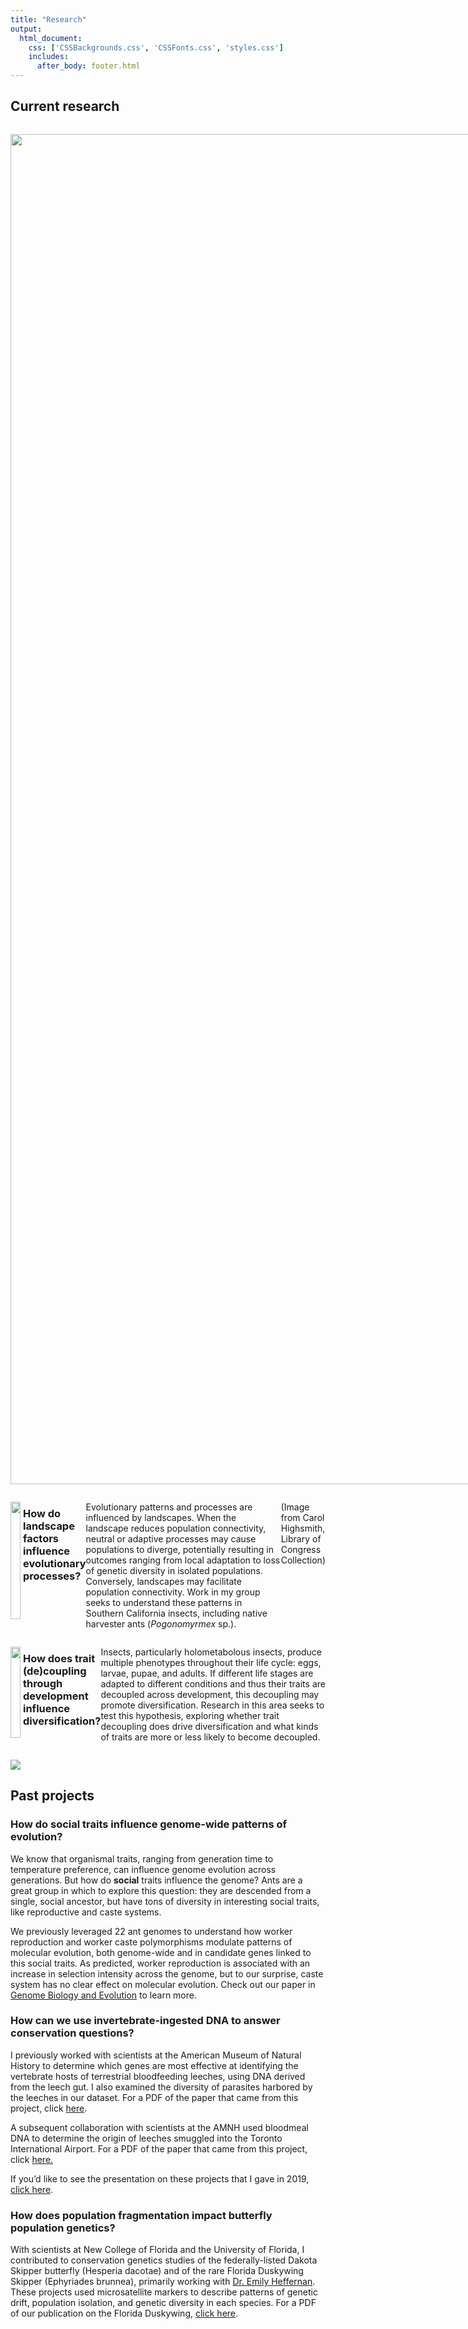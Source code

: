 ```yaml
--- 
title: "Research"
output: 
  html_document:
    css: ['CSSBackgrounds.css', 'CSSFonts.css', 'styles.css']
    includes:
      after_body: footer.html
---
```


<!-- This hides the title "Research" from this page, since I wanted to have a display title that is different from the page title.  -->

<style type="text/css">

.author,.title{
    display: none;
}

</style>

## Current research

:::: {style="display: flex;"}

::: {}

<img src="./cephalotesQueenPadded.gif" width="2160px"/>

:::

::: {}

### How can one genome produce multiple, highly divergent phenotypes?
In some ant species, multiple distinct adult morphologies can develop from a single genotype via developmental plasticity, resulting in multiple, distinctive worker morphs. You can see this in the video to the left: the large-gastered queen and much smaller worker ants are genetically identical. My research leverages comparative genomics and developmental transcriptomics in the ant genus *Cephalotes* to better understand the genetic mechanisms which may produce ant morphs. 

:::

::::

:::: {style="display: flex;"}

::: {}

![](landscape.png){ width=90% }


:::

::: {}

### How do landscape factors influence evolutionary processes?

Evolutionary patterns and processes are influenced by landscapes. When the landscape reduces population connectivity, neutral or adaptive processes may cause populations to diverge, potentially resulting in outcomes ranging from local adaptation to loss of genetic diversity in isolated populations. Conversely, landscapes may facilitate population connectivity. Work in my group seeks to understand these patterns in Southern California insects, including native harvester ants (*Pogonomyrmex* sp.). 

(Image from Carol Highsmith, Library of Congress Collection) 
:::

::::


:::: {style="display: flex;"}

::: {}

![](Lifecycle.png){ width=90% }


:::

::: {}

### How does trait (de)coupling through development influence diversification?
Insects, particularly holometabolous insects, produce multiple phenotypes throughout their life cycle: eggs, larvae, pupae, and adults. If different life stages are adapted to different conditions and thus their traits are decoupled across development, this decoupling may promote diversification. Research in this area seeks to test this hypothesis, exploring whether trait decoupling does drive diversification and what kinds of traits are more or less likely to become decoupled. 
:::

::::


































<!-- This adds the floating gif of a Cephalotes colony to the right of the text.  -->

<!-- <script>
   $(document).ready(function() {
     $head = $('#header');
     $head.prepend('<img src=\"tallCephalotesCropped.gif\" style=\"float: right;padding: 50px 0px 0px 30px;width: 215px;\"/>')
   });
</script>
-->

![](websitesidebarhorizontal.png)

## Past projects

### How do social traits influence genome-wide patterns of evolution?
We know that organismal traits, ranging from generation time to temperature preference, can influence genome evolution across generations. But how do **social** traits influence the genome? Ants are a great group in which to explore this question: they are descended from a single, social ancestor, but have tons of diversity in interesting social traits, like reproductive and caste systems. 

We previously leveraged 22 ant genomes to understand how worker reproduction and worker caste polymorphisms modulate patterns of molecular evolution, both genome-wide and in candidate genes linked to this social traits. As predicted, worker reproduction is associated with an increase in selection intensity across the genome, but to our surprise, caste system has no clear effect on molecular evolution. Check out our paper in [Genome Biology and Evolution](https://academic.oup.com/gbe/advance-article/doi/10.1093/gbe/evad095/7181139) to learn more.  

### How can we use invertebrate-ingested DNA to answer conservation questions?
I previously worked with scientists at the American Museum of Natural History to determine which genes are most effective at identifying the vertebrate hosts of terrestrial bloodfeeding leeches, using DNA derived from the leech gut. I also examined the diversity of parasites harbored by the leeches in our dataset. For a PDF of the paper that came from this project, click [here](Siddall2019_IdeatingIDNA.pdf). 

A subsequent collaboration with scientists at the AMNH used bloodmeal DNA to determine the origin of leeches smuggled into the Toronto International Airport. For a PDF of the paper that came from this project, click [here.](Williams2020_CaughtRedHandedIDNAPointsToWil.pdf)

If you'd like to see the presentation on these projects that I gave in 2019, [click here](https://docs.google.com/presentation/d/1TbDIzi-b7nOzG2G7QPHbeaEBfXfC9GMWZradYekb4Tw/edit?usp=sharing). 

### How does population fragmentation impact butterfly population genetics?
With scientists at New College of Florida and the University of Florida, I contributed to conservation genetics studies of the federally-listed Dakota Skipper butterfly (Hesperia dacotae) and of the rare Florida Duskywing Skipper (Ephyriades brunnea), primarily working with [Dr. Emily Heffernan](https://www.ncf.edu/directory/emily-v-heffernan/). These projects used microsatellite markers to describe patterns of genetic drift, population isolation, and genetic diversity in each species. For a PDF of our publication on the Florida Duskywing, [click here](HeffernanEtAl2023.pdf).




